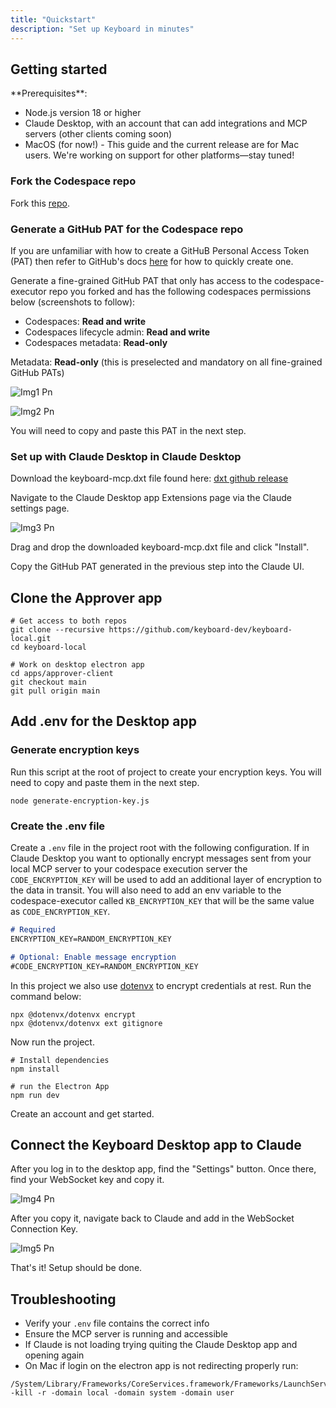 ```yaml
---
title: "Quickstart"
description: "Set up Keyboard in minutes"
---
```


## Getting started

<Info>
  **Prerequisites**:

  - Node.js version 18 or higher
  - Claude Desktop, with an account that can add integrations and MCP servers (other clients coming soon)
  - MacOS (for now\!) - This guide and the current release are for Mac users. We're working on support for other platforms—stay tuned\!
</Info>

### Fork the Codespace repo

Fork this [repo](https://github.com/keyboard-dev/codespace-executor).

### Generate a GitHub PAT for the Codespace repo

If you are unfamiliar with how to create a GitHuB Personal Access Token (PAT) then refer to GitHub's docs [here](https://docs.github.com/en/authentication/keeping-your-account-and-data-secure/managing-your-personal-access-tokens#creating-a-fine-grained-personal-access-token) for how to quickly create one.

Generate a fine-grained GitHub PAT that only has access to the codespace-executor repo you forked and has the following codespaces permissions below (screenshots to follow):

- Codespaces: **Read and write**
- Codespaces lifecycle admin: **Read and write**
- Codespaces metadata: **Read-only**

Metadata: **Read-only** (this is preselected and mandatory on all fine-grained GitHub PATs)

![Img1 Pn](/images/img1.png)

![Img2 Pn](/images/img2.png)

You will need to copy and paste this PAT in the next step.

### Set up with Claude Desktop in Claude Desktop

Download the keyboard-mcp.dxt file found here: [dxt github release](https://github.com/keyboard-dev/keyboard-mcp/releases/latest)

Navigate to the Claude Desktop app Extensions page via the Claude settings page.

![Img3 Pn](/images/img3.png)

Drag and drop the downloaded keyboard-mcp.dxt file and click "Install".

Copy the GitHub PAT generated in the previous step into the Claude UI.

## Clone the Approver app

```
# Get access to both repos
git clone --recursive https://github.com/keyboard-dev/keyboard-local.git
cd keyboard-local

# Work on desktop electron app
cd apps/approver-client
git checkout main
git pull origin main
```

## Add .env for the Desktop app

### Generate encryption keys

Run this script at the root of project to create your encryption keys. You will need to copy and paste them in the next step.

```
node generate-encryption-key.js
```

### Create the .env file

Create a `.env` file in the project root with the following configuration. If in Claude Desktop you want to optionally encrypt messages sent from your local MCP server to your codespace execution server the `CODE_ENCRYPTION_KEY` will be used to add an additional layer of encryption to the data in transit. You will also need to add an env variable to the codespace-executor called `KB_ENCRYPTION_KEY` that will be the same value as `CODE_ENCRYPTION_KEY`.

```markdown
# Required
ENCRYPTION_KEY=RANDOM_ENCRYPTION_KEY

# Optional: Enable message encryption
#CODE_ENCRYPTION_KEY=RANDOM_ENCRYPTION_KEY
```

In this project we also use [dotenvx](https://dotenvx.com/) to encrypt credentials at rest. Run the command below:

```
npx @dotenvx/dotenvx encrypt
npx @dotenvx/dotenvx ext gitignore
```

Now run the project.

```
# Install dependencies
npm install

# run the Electron App
npm run dev
```

Create an account and get started.

## Connect the Keyboard Desktop app to Claude

After you log in to the desktop app, find the "Settings" button. Once there, find your WebSocket key and copy it.

![Img4 Pn](/images/img4.png)

After you copy it, navigate back to Claude and add in the WebSocket Connection Key.

![Img5 Pn](/images/img5.png)

That's it\! Setup should be done.

## Troubleshooting

- Verify your `.env` file contains the correct info
- Ensure the MCP server is running and accessible
- If Claude is not loading trying quiting the Claude Desktop app and opening again
- On Mac if login on the electron app is not redirecting properly run:

```
/System/Library/Frameworks/CoreServices.framework/Frameworks/LaunchServices.framework/Support/lsregister -kill -r -domain local -domain system -domain user
```